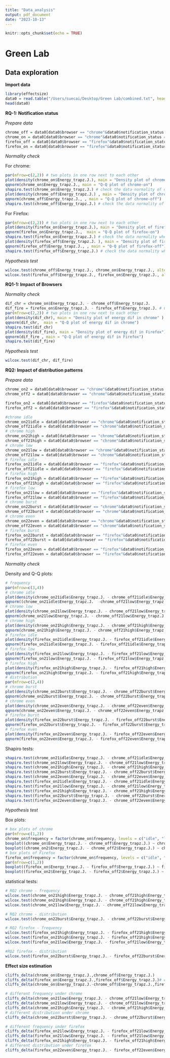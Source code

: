 ```yaml
---
title: "Data_analysis"
output: pdf_document
date: "2023-10-13"
---
```


```r
knitr::opts_chunk$set(echo = TRUE)
```

# Green Lab

## Data exploration

**Import data**

```r
library(effectsize)
data0 = read.table("/Users/suecai/Desktop/Green Lab/combined.txt", header = TRUE)
head(data0)
```

**RQ-1: Notification status**

*Prepare data*

```r
chrome_off = data0[data0$browser == "chrome"&data0$notification_status == "off",]
chrome_on = data0[data0$browser == "chrome"&data0$notification_status == "on",]
firefox_off = data0[data0$browser == "firefox"&data0$notification_status == "off",]
firefox_on = data0[data0$browser == "firefox"&data0$notification_status == "on",]
```

*Normality check*

For chrome:

```r
par(mfrow=c(2,2)) # two plots in one row next to each other
plot(density(chrome_on$Energy_trapz.J.), main = "Density plot of chrome-on")
qqnorm(chrome_on$Energy_trapz.J., main = "Q-Q plot of chrome-on")
shapiro.test(chrome_on$Energy_trapz.J.) # check the data normality of differences of notification on 
plot(density(chrome_off$Energy_trapz.J.) , main = "Density plot of chrome-off")
qqnorm(chrome_off$Energy_trapz.J., , main = "Q-Q plot of chrome-off")
shapiro.test(chrome_off$Energy_trapz.J.) # check the data normality of differences of notification on 
```

For Firefox:

```r
par(mfrow=c(2,2)) # two plots in one row next to each other
plot(density(firefox_on$Energy_trapz.J.), main = "Density plot of firefox-on" )
qqnorm(firefox_on$Energy_trapz.J.,  main = "Q-Q plot of firefox-on")
shapiro.test(firefox_on$Energy_trapz.J.) # check the data normality when notification is on under Firefox
plot(density(firefox_off$Energy_trapz.J. ), main = "Density plot of firefox-off")
qqnorm(firefox_off$Energy_trapz.J., , main = "Q-Q plot of firefox-off")
shapiro.test(firefox_off$Energy_trapz.J.) # check the data normality when notification off under Firefox
```

*Hypothesis test*

```r
wilcox.test(chrome_off$Energy_trapz.J., chrome_on$Energy_trapz.J., alternative = "less") # chrome
wilcox.test(firefox_off$Energy_trapz.J., firefox_on$Energy_trapz.J., alternative = "less") # Firefox-16
```

**RQ1-1: Impact of Browsers**

*Normality check*

```r
dif_chr = chrome_on$Energy_trapz.J. - chrome_off$Energy_trapz.J. 
dif_fire = firefox_on$Energy_trapz.J. - firefox_off$Energy_trapz.J. # Calculation of the increase in energy consumption due to switching on notifications
par(mfrow=c(2,2)) # two plots in one row next to each other
plot(density(dif_chr), main = "Density plot of energy dif in chrome" )
qqnorm(dif_chr,  main = "Q-Q plot of energy dif in chrome")
shapiro.test(dif_chr) 
plot(density(dif_fire), main = "Density plot of energy dif in Firefox")
qqnorm(dif_fire , main = "Q-Q plot of energy dif in Firefox")
shapiro.test(dif_fire) 
```

*Hypothesis test*

```r
wilcox.test(dif_chr, dif_fire)
```

**RQ2: Impact of distribution patterns**

*Prepare data*

```r
chrome_on2 = data0[data0$browser == "chrome"&data0$notification_status == "on"&data0$frequency != "idle",]
chrome_off2 = data0[data0$browser == "chrome"&data0$notification_status == "off"&data0$frequency != "idle",]

firefox_on2 = data0[data0$browser == "firefox"&data0$notification_status == "on"&data0$frequency != "idle",]
firefox_off2 = data0[data0$browser == "firefox"&data0$notification_status == "off"&data0$frequency != "idle",]

#chrome idle
chrome_on21idle = data0[data0$browser == "chrome"&data0$notification_status == "on"&data0$frequency == "idle",]
chrome_off21idle = data0[data0$browser == "chrome"&data0$notification_status == "off"&data0$frequency == "idle",]
# chrome high
chrome_on21high = data0[data0$browser == "chrome"&data0$notification_status == "on"&data0$frequency == "high",]
chrome_off21high = data0[data0$browser == "chrome"&data0$notification_status == "off"&data0$frequency == "high",]
# chrome low
chrome_on21low = data0[data0$browser == "chrome"&data0$notification_status == "on"&data0$frequency == "low",]
chrome_off21low = data0[data0$browser == "chrome"&data0$notification_status == "off"&data0$frequency == "low",]
# firefox idle
firefox_on21idle = data0[data0$browser == "firefox"&data0$notification_status == "on"&data0$frequency == "idle",]
firefox_off21idle = data0[data0$browser == "firefox"&data0$notification_status == "off"&data0$frequency == "idle",]
# firefox high
firefox_on21high = data0[data0$browser == "firefox"&data0$notification_status == "on"&data0$frequency == "high",]
firefox_off21high = data0[data0$browser == "firefox"&data0$notification_status == "off"&data0$frequency == "high",]
# firefox low
firefox_on21low = data0[data0$browser == "firefox"&data0$notification_status == "on"&data0$frequency == "low",]
firefox_off21low = data0[data0$browser == "firefox"&data0$notification_status == "off"&data0$frequency == "low",]
# chrome burst
chrome_on22burst = data0[data0$browser == "chrome"&data0$notification_status == "on"&data0$distribution == "burst",]
chrome_off22burst = data0[data0$browser == "chrome"&data0$notification_status == "off"&data0$distribution == "burst",]
# chrome even
chrome_on22even = data0[data0$browser == "chrome"&data0$notification_status == "on"&data0$distribution == "even",]
chrome_off22even = data0[data0$browser == "chrome"&data0$notification_status == "off"&data0$distribution == "even",]
# firefox burst
firefox_on22burst = data0[data0$browser == "firefox"&data0$notification_status == "on"&data0$distribution == "burst",]
firefox_off22burst = data0[data0$browser == "firefox"&data0$notification_status == "off"&data0$distribution == "burst",]
# firefox even
firefox_on22even = data0[data0$browser == "firefox"&data0$notification_status == "on"&data0$distribution == "even",]
firefox_off22even = data0[data0$browser == "firefox"&data0$notification_status == "off"&data0$distribution == "even",]

```

*Normality check*

Density and Q-Q plots:

```r
# frequency
par(mfrow=c(3,4))
# chrome idle
plot(density(chrome_on21idle$Energy_trapz.J. - chrome_off21idle$Energy_trapz.J.), main = "chrome idle")
qqnorm((chrome_on21idle$Energy_trapz.J.  -chrome_off21low$Energy_trapz.J.), main = "chrome idle")
# chrome low
plot(density(chrome_on21low$Energy_trapz.J. - chrome_off21low$Energy_trapz.J.), main = "chrome low")
qqnorm(chrome_on21low$Energy_trapz.J. - chrome_off21low$Energy_trapz.J., main = "chrome low")
# chrome high
plot(density(chrome_on21high$Energy_trapz.J. - chrome_off21high$Energy_trapz.J.), main = "chrome high")
qqnorm(chrome_on21high$Energy_trapz.J. - chrome_off21high$Energy_trapz.J., main = "chrome high")
# firefox idle
plot(density(firefox_on21idle$Energy_trapz.J. - firefox_off21idle$Energy_trapz.J.), main = "firefox idle")
qqnorm(firefox_on21idle$Energy_trapz.J. - firefox_off21idle$Energy_trapz.J., main = "firefox idle")
# firefox low
plot(density(firefox_on21low$Energy_trapz.J. - firefox_off21low$Energy_trapz.J.), main ="firefox low")
qqnorm(firefox_on21low$Energy_trapz.J. - firefox_off21low$Energy_trapz.J., main = "firefox low")
# firefox high
plot(density(firefox_on21high$Energy_trapz.J. - firefox_off21high$Energy_trapz.J.), main = "firefox high")
qqnorm(firefox_on21high$Energy_trapz.J. - firefox_off21high$Energy_trapz.J., main = "firefox high")
# distribution
par(mfrow=c(2,4))
# chrome burst
plot(density(chrome_on22burst$Energy_trapz.J. - chrome_off22burst$Energy_trapz.J.), main = "chrome burst")
qqnorm(chrome_on22burst$Energy_trapz.J. - chrome_off22burst$Energy_trapz.J., main = "chrome burst")
# chrome even
plot(density(chrome_on22even$Energy_trapz.J. - chrome_off22even$Energy_trapz.J.), main = "chrome even")
qqnorm(chrome_on22even$Energy_trapz.J. - chrome_off22even$Energy_trapz.J., main = "chrome even")
# firefox burst
plot(density(firefox_on22burst$Energy_trapz.J. - firefox_off22burst$Energy_trapz.J.), main = "firefox burst")
qqnorm(firefox_on22burst$Energy_trapz.J. - firefox_off22burst$Energy_trapz.J., main = "firefox burst")
# firefox even
plot(density(firefox_on22even$Energy_trapz.J. - firefox_off22even$Energy_trapz.J.), main = "firefox even")
qqnorm(firefox_on22even$Energy_trapz.J. - firefox_off22even$Energy_trapz.J., main = "firefox even")
```

Shapiro tests:

```r
shapiro.test(chrome_on21idle$Energy_trapz.J. - chrome_off21idle$Energy_trapz.J.)
shapiro.test(chrome_on21low$Energy_trapz.J. - chrome_off21low$Energy_trapz.J.)
shapiro.test(chrome_on21high$Energy_trapz.J. - chrome_off21high$Energy_trapz.J.)
shapiro.test(chrome_on22burst$Energy_trapz.J. - chrome_off22burst$Energy_trapz.J.)
shapiro.test(chrome_on22even$Energy_trapz.J. - chrome_off22even$Energy_trapz.J.)
shapiro.test(firefox_on21idle$Energy_trapz.J. - chrome_off21idle$Energy_trapz.J.)
shapiro.test(firefox_on21low$Energy_trapz.J. - chrome_off21low$Energy_trapz.J.)
shapiro.test(firefox_on21high$Energy_trapz.J. - chrome_off21high$Energy_trapz.J.)
shapiro.test(firefox_on22burst$Energy_trapz.J. - chrome_off22burst$Energy_trapz.J.)
shapiro.test(firefox_on22even$Energy_trapz.J. - chrome_off22even$Energy_trapz.J.)
```

*Hypothesis test*

Box plots:

```r
# box plots of chrome
par(mfrow=c(1,2))
chrome_on$frequency = factor(chrome_on$frequency, levels = c("idle", "low", "high"))
boxplot((chrome_on$Energy_trapz.J. - chrome_off$Energy_trapz.J.) ~ chrome_on$frequency, main = "Frequency under chrome", xlab = "Sending frequency", ylab = "Energy consumption")
boxplot((chrome_on2$Energy_trapz.J. - chrome_off2$Energy_trapz.J.) ~ chrome_on2$distribution, main = "Distribution under chrome", xlab = "Sending distribution pattern", ylab = "Energy consumption")
# box plots of Firefox
firefox_on$frequency = factor(chrome_on$frequency, levels = c("idle", "low", "high"))
par(mfrow=c(1,2))
boxplot((firefox_on$Energy_trapz.J. - firefox_off$Energy_trapz.J.) ~ firefox_on$frequency, main = "Frequency under Firefox", xlab = "Sending frequency", ylab = "Energy consumption")
boxplot((firefox_on2$Energy_trapz.J. - firefox_off2$Energy_trapz.J.) ~ firefox_on2$distribution, main = "Distribution under Firefox", xlab = "Sending distribution pattern", ylab = "Energy consumption")
```
statistical tests:
```r
# RQ2 chrome - frequency 
wilcox.test(chrome_on21high$Energy_trapz.J. - chrome_off21high$Energy_trapz.J., chrome_on21low$Energy_trapz.J. - chrome_off21low$Energy_trapz.J.)
wilcox.test(chrome_on21high$Energy_trapz.J. - chrome_off21high$Energy_trapz.J., chrome_on21idle$Energy_trapz.J. - chrome_off21idle$Energy_trapz.J.)
wilcox.test(chrome_on21low$Energy_trapz.J. - chrome_off21low$Energy_trapz.J., chrome_on21idle$Energy_trapz.J. - chrome_off21idle$Energy_trapz.J.)

# RQ2 chrome - distribution
wilcox.test(chrome_on22burst$Energy_trapz.J. - chrome_off22burst$Energy_trapz.J., chrome_on22even$Energy_trapz.J. - chrome_off22even$Energy_trapz.J.)

# RQ2 firefox - frequency 
wilcox.test(firefox_on21high$Energy_trapz.J. - firefox_off21high$Energy_trapz.J., firefox_on21low$Energy_trapz.J. - firefox_off21low$Energy_trapz.J.)
wilcox.test(firefox_on21high$Energy_trapz.J. - firefox_off21high$Energy_trapz.J., firefox_on21idle$Energy_trapz.J. - firefox_off21idle$Energy_trapz.J.)
wilcox.test(firefox_on21low$Energy_trapz.J. - firefox_off21low$Energy_trapz.J., firefox_on21idle$Energy_trapz.J. - firefox_off21idle$Energy_trapz.J.)

#RQ2 firefox - distribution
wilcox.test(firefox_on22burst$Energy_trapz.J. - firefox_off22burst$Energy_trapz.J., firefox_on22even$Energy_trapz.J. - firefox_off22even$Energy_trapz.J.)
```

**Effect size estimation**

```r
cliffs_delta(chrome_on$Energy_trapz.J.,chrome_off$Energy_trapz.J.)
cliffs_delta(firefox_on$Energy_trapz.J.,firefox_off$Energy_trapz.J.)# effect size of notification status
cliffs_delta(chrome_on$Energy_trapz.J.-chrome_off$Energy_trapz.J.,firefox_on$Energy_trapz.J.-firefox_off$Energy_trapz.J.) # different browsers

```

```r
# different frequency under chrome
cliffs_delta(chrome_on21low$Energy_trapz.J. - chrome_off21low$Energy_trapz.J., chrome_on21high$Energy_trapz.J. - chrome_off21high$Energy_trapz.J.) # low vs high
cliffs_delta(chrome_on21low$Energy_trapz.J. - chrome_off21low$Energy_trapz.J., chrome_on21idle$Energy_trapz.J. - chrome_off21idle$Energy_trapz.J.) # low vs idle
cliffs_delta(chrome_on21high$Energy_trapz.J. - chrome_off21high$Energy_trapz.J., chrome_on21idle$Energy_trapz.J. - chrome_off21idle$Energy_trapz.J.) # high vs idle
# different distribution under chrome
cliffs_delta(chrome_on22burst$Energy_trapz.J. - chrome_off22burst$Energy_trapz.J., chrome_on22even$Energy_trapz.J. - chrome_off22even$Energy_trapz.J.) 
```

```r
# different frequency under firefox
cliffs_delta(firefox_on21low$Energy_trapz.J. - firefox_off21low$Energy_trapz.J., firefox_on21high$Energy_trapz.J. - firefox_off21high$Energy_trapz.J.) # low vs high
cliffs_delta(firefox_on21low$Energy_trapz.J. - firefox_off21low$Energy_trapz.J., firefox_on21idle$Energy_trapz.J. - firefox_off21idle$Energy_trapz.J.) # low vs idle
cliffs_delta(firefox_on21high$Energy_trapz.J. - firefox_off21high$Energy_trapz.J., firefox_on21idle$Energy_trapz.J. - firefox_off21idle$Energy_trapz.J.) # high vs idle
# different distribution under firefox
cliffs_delta(firefox_on22even$Energy_trapz.J. - firefox_off22even$Energy_trapz.J., firefox_on22burst$Energy_trapz.J. - firefox_off22burst$Energy_trapz.J.) 
```

